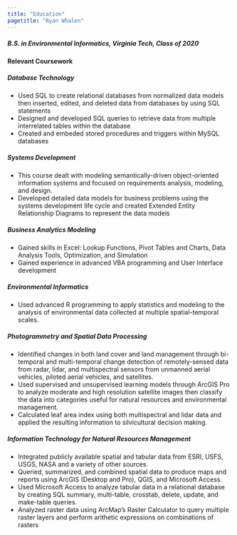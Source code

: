 ```yaml
---
title: "Education"
pagetitle: "Ryan Whalen"
---
```


##### B.S. in Environmental Informatics, Virginia Tech, Class of 2020

#### **Relevant Coursework**

##### Database Technology
  - Used SQL to create relational databases from normalized data models then inserted, edited, and deleted data from databases by using SQL statements
  - Designed and developed SQL queries to retrieve data from multiple interrelated tables within the database
  - Created and embeded stored procedures and triggers within MySQL databases

##### Systems Development
  - This course dealt with modeling semantically-driven object-oriented information systems and focused on requirements analysis, modeling, and design.
  - Developed detailed data models for business problems using the systems development life cycle and created Extended Entity Relationship Diagrams to represent the data models

##### Business Analytics Modeling
  - Gained skills in Excel: Lookup Functions, Pivot Tables and Charts, Data Analysis Tools, Optimization, and Simulation
  - Gained experience in advanced VBA programming and User Interface development

##### Environmental Informatics
  - Used advanced R programming to apply statistics and modeling to the analysis of environmental data collected at multiple spatial-temporal scales.

##### Photogrammetry and Spatial Data Processing
  - Identified changes in both land cover and land management through bi-temporal and multi-temporal change detection of remotely-sensed data from radar, lidar, and multispectral sensors from unmanned aerial vehicles, piloted aerial vehicles, and satellites.
  - Used supervised and unsupervised learning models through ArcGIS Pro to analyze moderate and high resolution satellite images then classify the data into categories useful for natural resources and environmental management.
  - Calculated leaf area index using both multispectral and lidar data and applied the resulting information to silvicultural decision making.

##### Information Technology for Natural Resources Management
  - Integrated publicly available spatial and tabular data from ESRI, USFS, USGS, NASA and a variety of other sources.
  - Queried, summarized, and combined spatial data to produce maps and reports using ArcGIS (Desktop and Pro), QGIS, and Microsoft Access.
  - Used Microsoft Access to analyze tabular data in a relational database by creating SQL summary, multi-table, crosstab, delete, update, and make-table queries.
  - Analyzed raster data using ArcMap's Raster Calculator to query multiple raster layers and perform arithetic expressions on combinations of rasters